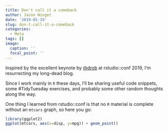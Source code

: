 ```yaml
---
title: Don't call it a comeback
author: Jason Winget
date: '2019-01-19'
slug: don-t-call-it-a-comeback
categories:
  - Meta
tags: []
image:
  caption: ''
  focal_point: ''
---
```


Inspired by the excellent keynote by [@drob](https://twitter.com/drob) at rstudio::conf 2019, I'm resurrecting my long-dead blog.

Since I work mainly in `R` these days, I'll be sharing useful code snippets, some #TidyTuesday exercises, and probably some other random thoughts along the way.

One thing I learned from rstudio::conf is that no `R` material is complete without an `mtcars` graph, so here you go:

```r
library(ggplot2)
ggplot(mtcars, aes(x=disp, y=mpg)) + geom_point()
```
